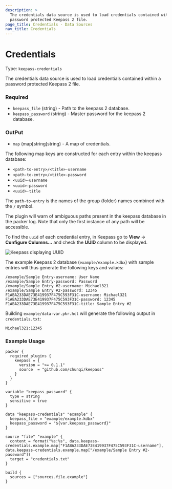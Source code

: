 ```yaml
---
description: >
  The credentials data source is used to load credentials contained within a
  password protected Keepass 2 file.
page_title: Credentials - Data Sources
nav_title: Credentials
---
```


# Credentials

Type: `keepass-credentials`

The credentials data source is used to load credentials contained within a
password protected Keepass 2 file.

### Required

- `keepass_file` (string) - Path to the keepass 2 database.
- `keepass_password` (string) - Master password for the keepass 2 database.

### OutPut

- `map` (map[string]string) - A map of credentials. 

The following map keys are constructed for each entry within the keepass
database:

* `<path-to-entry>/<title>-username`
* `<path-to-entry>/<title>-password`
* `<uuid>-username`
* `<uuid>-password`
* `<uuid>-title`

The `path-to-entry` is the names of the group (folder) names combined with the
`/` symbol.

The plugin will warn of ambiguous paths present in the keepass database in the
packer log. Note that only the first instance of any path will be accessible.

To find the `uuid` of each credential entry, in Keepass go to **View** ->
**Configure Columns...** and check the **UUID** column to be displayed.

![Keepass displaying UUID](/docs/datasources/keepass-uuid.png)

The example Keepass 2 database (`example/example.kdbx`) with sample entries will
thus generate the following keys and values:

```
/example/Sample Entry-username: User Name
/example/Sample Entry-password: Password
/example/Sample Entry #2-username: Michael321
/example/Sample Entry #2-password: 12345
F1ABA233DAE73E419937F475C593F31C-username: Michael321
F1ABA233DAE73E419937F475C593F31C-password: 12345
F1ABA233DAE73E419937F475C593F31C-title: Sample Entry #2
```

Building `example/data-var.pkr.hcl` will generate the following output in
`credentials.txt`:

```
Michael321:12345
```

### Example Usage

```hcl
packer {
  required_plugins {
    keepass = {
      version = ">= 0.1.1"
      source  = "github.com/chunqi/keepass"
    }
  }
}

variable "keepass_password" {
  type = string
  sensitive = true
}

data "keepass-credentials" "example" {
  keepass_file = "example/example.kdbx"
  keepass_password = "${var.keepass_password}"
}

source "file" "example" {
  content = format("%s:%s", data.keepass-credentials.example.map["F1ABA233DAE73E419937F475C593F31C-username"], data.keepass-credentials.example.map["/example/Sample Entry #2-password"])
  target = "credentials.txt"
}

build {
  sources = ["sources.file.example"]
}
```
